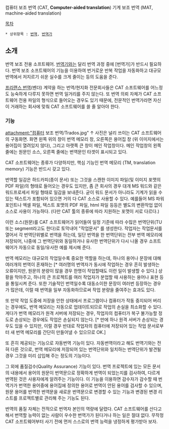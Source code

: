 컴퓨터 보조 번역 (CAT, '''Computer-aided translation''')
기계 보조 번역 (MAT, machine-aided translation)

[[목차]]

 * 상위항목 : [[번역]], [[번역가]]

== 소개 ==
번역 보조 전용 소프트웨어. [[번역기]]와는 달리 번역 과정 중에 [번역가]가 반드시 필요하다.
번역 보조 소프트웨어의 기능을 이용하여 번거로운 반복 작업을 자동화하고 대규모 번역에서 저지르기 쉬운 실수를 크게 줄이는 등의 도움을 준다.

[[프리랜스 번역]](벤더) 계약을 하는 번역/현지화 전문회사들은 CAT 소프트웨어를 어느정도 능숙하게 다루지 못하면 번역 일거리를 주지 않는다. 또 번역 의뢰 자체가 CAT 소프트웨어 전용 파일의 형식으로 들어오는 경우도 있기 때문에, 전문적인 번역가라면 자신이 거래하는 회사에 맞춰 CAT 소프트웨어를 쓸 줄 알아야 한다.

=== 기능 ===
attachment:"컴퓨터 보조 번역/Trados.jpg"
↑ 사진은  널리 쓰이는 CAT 소프트웨어의 구동화면. 화면 왼쪽 위의 창이 번역 메모리 창, 오른쪽은 용어집 창 (위 이미지에서는 용어집이 열려있지 않다), 그리고 아랫쪽 큰 창이 메인 작업창이다. 메인 작업창의 왼쪽 줄에는 원문인 소스, 오른쪽 줄에는 번역문인 타겟이 표시되고 있다.

CAT 소프트웨어는 종류가 다양하지만, 핵심 기능인 번역 메모리 (TM, translation memory) 기능은 반드시 갖고 있다. 

번역할 일감은 하드카피(종이 문서) 또는 그것을 스캔한 이미지 파일(및 이미지 포맷의 PDF 파일)의 형태로 들어오는 경우도 있지만, 좀 큰 회사의 경우 대개 MS 워드와 같은 워드프로세서 파일 형태로 일감을 보내준다. 굳이 워드 문서가 아니라도 기계가 읽을 수 있는 텍스트가 포함되어 있으면 거의 다 CAT 소스로 사용할 수 있다. 예를들어 MS 파워포인트나 엑셀 파일, 텍스트 포맷의 PDF 파일, html 파일 등등은 별도의 변환작업 없이 소스로 사용이 가능하다. (다만 CAT 툴의 종류에 따라 지원하는 포맷이 서로 다르다.)

이런 소스(원문)를 CAT 소프트웨어가 읽어들여 일정 기준에 따라 수많은 번역단위(TU 또는 segment라고도 한다)로 토막내어 "작업문서" 를 생성한다. 작업자는 작업문서를 열어서 각 번역단위별로 번역을 하는데, 일단 번역을 한 번역단위는 전부 번역 메모리에 저장되어, 나중에 그 번역단위와 동일하거나 유사한 번역단위가 다시 나올 경우 소프트웨어가 자동으로 동일/유사한 예를 제시해 준다.

번역 메모리는 대규모의 작업일수록 중요한 역할을 하는데, 하나의 용어나 문장에 대해 여러개의 번역이 혼재하는 [* 여러명의 번역자가 동시에 작업하는 경우 흔히 발생하는 오류이지만, 원문의 분량이 많을 경우 한명이 작업할때도 이런 일이 발생할 수 있다.] 상황을 막아주고, 하나의 큰 프로젝트를 여러 작업자가 분업할 때 사용하는 용어나 표현 등을 통일시켜 준다. 또한 기술적인 번역일수록 대동소이한 문장이 여러번 등장하는 경우가 많은데, 이럴 때 번역을 일부 자동화하므로써 작업 분량을 줄여주는 효과도 있다.

또 만약 작업 도중에 저장을 안한 상태에서 프로그램이나 컴퓨터가 작동 중지되어 버리는 경우에도, 번역 메모리는 자동으로 업데이트되므로 작업의 손실을 최소화할 수 있다. 게다가 번역 메모리가 원격 서버에 저장되는 경우, 작업자의 컴퓨터가 복구 불가능할 정도로 손상되는 경우에도 작업은 손실되지 않는다. [* 만에 하나 원격 서버가 손상되는 경우도 있을 수 있지만, 이럴 경우 반대로 작업자의 컴퓨터에 저장되어 있는 작업 문서로부터 새 번역 메모리를 간단히 만들어낼 수 있으므로 OK.]

또 흔히 제공되는 기능으로 자동번역 기능이 있다. 자동번역이라고 해도 번역기와는 전혀 다른 것으로, 번역 메모리에 저장되어 있는 번역단위와 일치하는 번역단위가 발견될 경우 그것을 미리 삽입해 주는 정도의 기능이다.

그 외에 품질검수(Quality Assurance) 기능이 있다. 번역 프로젝트에 있는 모든 문서의 내용에서 용어의 원문이 번역문으로 정확하게 번역이 되었는지를 검사하여, 다르게 번역된 것은 사용자에게 알려주는 기능이다. 이 기능을 이용하면 감수자가 감수할 때 번역가가 번역한 용어중에 용어집에 정의한 용어로 번역이 안된 용어를 검사할 수 있으며, 원문 용어를 번역한 번역문을 새로운 번역문으로 변경할 수 있는 기능과 변경된 변경 리스트를 프로젝트별로 관리해 주는 기능도 된다.

번역의 품질 자체는 전적으로 번역자 본인의 역량에 달렸다. CAT 소프트웨어를 산다고 해서 번역할 능력이 없는 사람이 우수한 번역가가 된다거나 하는 일은 절대 없다. 무작정 CAT 소프트웨어부터 사기 전에 먼저 스스로의 번역 능력을 냉정하게 평가받아 보자.
